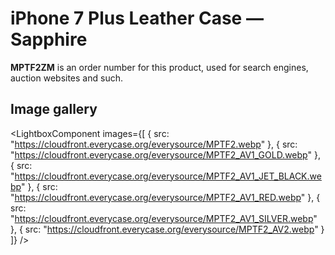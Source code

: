 
# iPhone 7 Plus Leather Case — Sapphire

<Callout type='info' emoji='👉🏻'>**MPTF2ZM** is an order number for this product, used for search engines, auction websites and such.</Callout>

## Image gallery

<LightboxComponent
    images={[
      {
        src: "https://cloudfront.everycase.org/everysource/MPTF2.webp"
      },
      {
        src: "https://cloudfront.everycase.org/everysource/MPTF2_AV1_GOLD.webp"
      },
      {
        src: "https://cloudfront.everycase.org/everysource/MPTF2_AV1_JET_BLACK.webp"
      },
      {
        src: "https://cloudfront.everycase.org/everysource/MPTF2_AV1_RED.webp"
      },
      {
        src: "https://cloudfront.everycase.org/everysource/MPTF2_AV1_SILVER.webp"
      },
      {
        src: "https://cloudfront.everycase.org/everysource/MPTF2_AV2.webp"
      }
    ]}
  />
